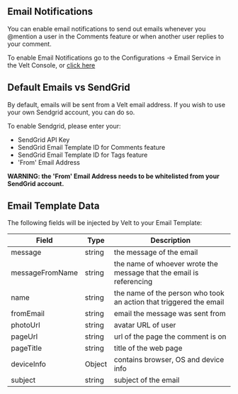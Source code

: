 ## Email Notifications

You can enable email notifications to send out emails whenever you @mention a user in the Comments feature or when another user replies to your comment.

To enable Email Notifications go to the Configurations -> Email Service in the Velt Console, or [click here](https://console.velt.dev/dashboard/config/email)

## Default Emails vs SendGrid 

By default, emails will be sent from a Velt email address. If you wish to use your own Sendgrid account, you can do so.

To enable Sendgrid, please enter your:
 - SendGrid API Key 
 - SendGrid Email Template ID for Comments feature
 - SendGrid Email Template ID for Tags feature
 - 'From' Email Address

 **WARNING: the 'From' Email Address needs to be whitelisted from your SendGrid account.**


## Email Template Data

The following fields will be injected by Velt to your Email Template:

| Field             | Type          | Description       |
| ----------------- | ------------- | ------------------|
| message           | string        | the message of the email |
| messageFromName   | string        | the name of whoever wrote the message that the email is referencing |      
| name              | string        | the name of the person who took an action that triggered the email |
| fromEmail         | string        | email the message was sent from |
| photoUrl          | string        | avatar URL of user |
| pageUrl           | string        | url of the page the comment is on  |
| pageTitle         | string        | title of the web page |
| deviceInfo        | Object        | contains browser, OS and device info |     
| subject           | string        | subject of the email  |
 


